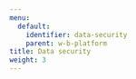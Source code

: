 ---
menu:
  default:
    identifier: data-security
    parent: w-b-platform
title: Data security
weight: 3
---


<Columns cols={1}>
<Card
  title="Bring your own bucket (BYOB)"
  href="/guides/hosting/data-security/secure-storage-connector/"
  icon="icon"
/>
  


<Card
  title="Access BYOB using pre-signed URLs"
  href="/guides/hosting/data-security/presigned-urls/"
  icon="icon"
/>
  


<Card
  title="Configure IP allowlisting for Dedicated Cloud"
  href="/guides/hosting/data-security/ip-allowlisting/"
  icon="icon"
/>
  


<Card
  title="Configure private connectivity to Dedicated Cloud"
  href="/guides/hosting/data-security/private-connectivity/"
  icon="icon"
/>
  


<Card
  title="Data encryption in Dedicated cloud"
  href="/guides/hosting/data-security/data-encryption/"
  icon="icon"
/>
</Columns>